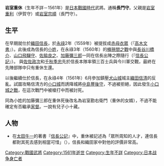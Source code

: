{{unreferenced|time=2014-04-14T16:05:10+00:00}}
{{japanese|japanese=岩室 重休|kana=いわむろ しげやす|romaji=Iwamuro Shigeyasu}}
'''岩室重休'''（生年不詳－1561年）是[[日本戰國時代|日本戰國時代]]武將。通稱'''長門守'''。父親是[[岩室重利|岩室重利]]（伊賀守）或[[岩室宗順|岩室宗順]]（長門守）。

== 生平 ==
在早期就仕於[[織田信長|織田信長]]，於[[永祿|永祿]]2年（1559年）被提拔成[[赤母衣眾|赤母衣眾]]（『[[高木文書|高木文書]]』）。此後成為信長的[[小姓|小姓]]，在永祿3年（1560年）的[[桶狹間之戰|桶狹間之戰]]中與[[長谷川橋介|長谷川橋介]]、[[山口飛驒守|山口飛驒守]]、[[佐脇良之|佐脇良之]]、[[加藤彌三郎|加藤彌三郎]]一同在信長出陣之際隨行（『[[信長公記|信長公記]]』）。 與[[佐佐政次|佐佐政次]]和[[千秋季忠|千秋季忠]]先於信長本隊率領三百士兵與今川軍交戰，最終在先陣部隊中只有重休生還。

以後繼續仕於信長，在永祿4年（1561年）6月參加鎮壓[[犬山城|犬山城]]城主[[織田信清|織田信清]]的反亂。試圖攻略信清方的[[小口城|小口城]]而誘降城將[[中島豐後守|中島豐後守]]，不過被拒絕，因此發生[[小口城之戰|小口城之戰]]，在這次戰鬥中被槍打中而被討死。

同為小姓的加藤彌三郎在重休死後改名為岩室勘右衛門（重休的女婿），不過不能確定有否繼承[[家督|家督]]。一說有兒子小十藏。

== 人物 ==
*在[[太田牛一|太田牛一]]的著書『[[信長公記|信長公記]]』中，重休被記述為「眾所周知的人才，連信長都對其死去感到相當可惜」（{{lang|ja|隠れなき才人であり、その死を信長も大いに惜しんだ}}），信長和織田家中對他的評價非常高。



[[Category:戰國武將|Category:戰國武將]]
[[Category:1561年逝世|Category:1561年逝世]]
[[Category:生年不詳|Category:生年不詳]]
[[Category:日本战争身亡者|Category:日本战争身亡者]]